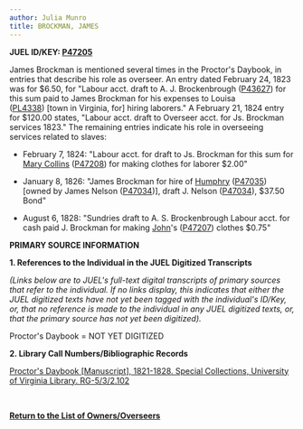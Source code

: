 ```yaml
---
author: Julia Munro
title: BROCKMAN, JAMES
---
```

**JUEL ID/KEY: [P47205](http://juel.iath.virginia.edu/public_person?person=47205 "P47205")[  
](http://juel.iath.virginia.edu/public_person?person=47002 "P47002")**

James Brockman is mentioned several times in the Proctor's Daybook, in entries that describe his role as overseer. An entry dated February 24, 1823 was for $6.50, for "Labour acct. draft to A. J. Brockenbrough ([P43627](http://juel.iath.virginia.edu/public_person?person=43627 "P43627")) for this sum paid to James Brockman for his expenses to Louisa ([PL4338](http://juel.iath.virginia.edu/public_place?place=4338 "PL4338")) \[town in Virginia, for\] hiring laborers." A February 21, 1824 entry for $120.00 states, "Labour acct. draft to Overseer acct. for Js. Brockman services 1823." The remaining entries indicate his role in overseeing services related to slaves:

*   February 7, 1824: "Labour acct. for draft to Js. Brockman for this sum for [Mary Collins](http://juel.iath.virginia.edu/node/628 "MARY COLLINS") ([P47208](http://juel.iath.virginia.edu/public_person?person=47208 "P47208")) for making clothes for laborer $2.00"

*   January 8, 1826: "James Brockman for hire of [Humphry](http://juel.iath.virginia.edu/node/453 "Humphry") ([P47035](http://juel.iath.virginia.edu/public_person?person=47035 "P47035")) \[owned by James Nelson ([P47034](http://juel.iath.virginia.edu/public_person?person=47034 "P47034"))\], draft J. Nelson ([P47034](http://juel.iath.virginia.edu/public_person?person=47034 "P47034")), $37.50 Bond"

*   August 6, 1828: "Sundries draft to A. S. Brockenbrough Labour acct. for cash paid J. Brockman for making [John](http://juel.iath.virginia.edu/node/627 "JOHN")'s ([P47207](http://juel.iath.virginia.edu/public_person?person=47207 "P47207")) clothes $0.75" 

**PRIMARY SOURCE INFORMATION** 

**1\. References to the Individual in the JUEL Digitized Transcripts**

_(Links below are to JUEL's full-text digital transcripts of primary sources that refer to the individual. If no links display, this indicates that either the JUEL digitized texts have not yet been tagged with the individual's ID/Key, or, that no reference is made to the individual in any JUEL digitized texts, or, that the primary source has not yet been digitized)._   

Proctor's Daybook = NOT YET DIGITIZED 

**2\. Library Call Numbers/Bibliographic Records**

[](http://search.lib.virginia.edu/catalog/u6371432)[Proctor's Daybook \[Manuscript\], 1821-1828. Special Collections, University of Virginia Library. RG-5/3/2.102](http://search.lib.virginia.edu/catalog/u6607353 "Proctor's Daybook")

 [](http://search.lib.virginia.edu/catalog/u6371432)

**[Return to the List of Owners/Overseers](http://juel.iath.virginia.edu/node/415 "Return to the List of Owners/Overseers")**